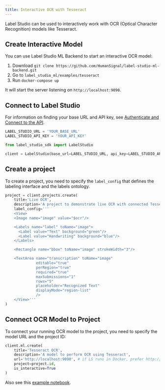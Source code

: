```yaml
---
title: Interactive OCR with Tesseract
---
```


Label Studio can be used to interactively work with OCR (Optical Character Recognition) models like Tesseract.

## Create Interactive Model

You can use Label Studio ML Backend to start an interactive OCR model:

1. Download `git clone https://github.com/HumanSignal/label-studio-ml-backend.git`
2. Go to `label_studio_ml/examples/tesseract`
3. Run `docker-compose up`

It will start the server listening on `http://localhost:9090`.

## Connect to Label Studio

For information on finding your base URL and API key, see [Authenticate and Connect to the API](../../api-reference/introduction/getting-started#authenticate-and-connect-to-the-api).

```python
LABEL_STUDIO_URL = 'YOUR_BASE_URL'
LABEL_STUDIO_API_KEY = 'YOUR_API_KEY' 

from label_studio_sdk import LabelStudio

client = LabelStudio(base_url=LABEL_STUDIO_URL, api_key=LABEL_STUDIO_API_KEY)
```

## Create a project

To create a project, you need to specify the `label_config` that defines the labeling interface and the labels ontology.

```python
project = client.projects.create(
    title='Live OCR',
    description='A project to demonstrate live OCR with connected Tesseract model',
    label_config='''
    <View>
    <Image name="image" value="$ocr"/>

    <Labels name="label" toName="image">
      <Label value="Text" background="green"/>
      <Label value="Handwriting" background="blue"/>
    </Labels>

    <Rectangle name="bbox" toName="image" strokeWidth="3"/>

    <TextArea name="transcription" toName="image"
              editable="true"
              perRegion="true"
              required="true"
              maxSubmissions="1"
              rows="5"
              placeholder="Recognized Text"
              displayMode="region-list"
              />
    </View>'''
)
```

## Connect OCR Model to Project

To connect your running OCR model to the project, you need to specify the model URL and the project ID:

```python
client.ml.create(
    title='Tesseract OCR',
    description='A model to perform OCR using Tesseract',
    url='http://localhost:9090', # if LS runs in Docker, prefer http://host.docker.internal:9090
    project=project.id,
    is_interactive=True
)
```

Also see this [example notebook](https://github.com/HumanSignal/label-studio-sdk/blob/master/tutorials/connect_to_ml_backend.ipynb). 